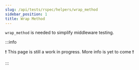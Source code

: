 ```yaml
---
slug: /api/tests/rspec/helpers/wrap_method
sidebar_position: 1
title: Wrap Method
---
```


`wrap_method` is needed to simplify middleware testing.

:::info

❗ This page is still a work in progress. More info is yet to come ❗

:::
